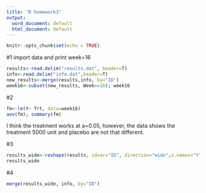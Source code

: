 ```yaml
---
title: "R homework3"
output:
  word_document: default
  html_document: default
---
```


```r
knitr::opts_chunk$set(echo = TRUE)
```

#1 import data and print week=16
```r
results<-read.delim("results.dat", header=T)
info<-read.delim("info.dat",header=T)
new_results<-merge(results,info, by="ID")
week16<-subset(new_results, Week==16); week16
```
#2 
```r
fm<-lm(Y~ Trt, data=week16)
aov(fm); summary(fm)
```
I think the treatment works at a=0.05, however, the data shows the treatment 5000 unit and placebo are not that different.

#3
```r
results_wide<-reshape(results, idvar="ID", direction="wide",v.names="Y",timevar="Week")
results_wide
```

#4
```r
merge(results_wide, info, by="ID")
```











